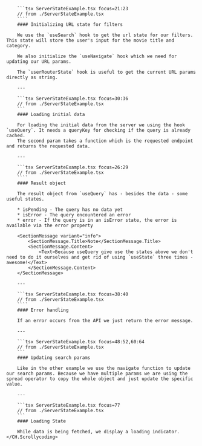 
<Block>
    <CH.Scrollycoding>

        ```tsx ServerStateExample.tsx focus=21:23
        // from ./ServerStateExample.tsx
        ````
        #### Initializing URL state for filters

        We use the `useSearch` hook to get the url state for our filters. This state will store the user's input for the movie title and category.

        We also initialize the `useNavigate` hook which we need for updating our URL params.

        The `userRouterState` hook is useful to get the current URL params directly as string.

        ---

        ```tsx ServerStateExample.tsx focus=30:36
        // from ./ServerStateExample.tsx
        ```
        #### Loading initial data

        For loading the initial data from the server we using the hook `useQuery`. It needs a queryKey for checking if the query is already cached.
        The second param takes a function which is the requested endpoint and returns the requested data.

        ---

        ```tsx ServerStateExample.tsx focus=26:29
        // from ./ServerStateExample.tsx
        ````
        #### Result object

        The result object from `useQuery` has - besides the data - some useful states.

        * isPending - The query has no data yet
        * isError - The query encountered an error
        * error - If the query is in an isError state, the error is available via the error property

        <SectionMessage variant="info">
            <SectionMessage.Title>Note</SectionMessage.Title>
            <SectionMessage.Content>
                <Text>Because useQuery give use the states above we don't need to do it ourselves and get rid of using `useState` three times - awesome!</Text>
            </SectionMessage.Content>
        </SectionMessage>

        ---

        ```tsx ServerStateExample.tsx focus=38:40
        // from ./ServerStateExample.tsx
        ````
        #### Error handling

        If an error occurs from the API we just return the error message.

        ---

        ```tsx ServerStateExample.tsx focus=48:52,60:64
        // from ./ServerStateExample.tsx
        ```
        #### Updating search params

        Like in the other example we use the navigate function to update our search params. Because we have multiple params we are using the spread operator to copy the whole object and just update the specific value.

        ---

        ```tsx ServerStateExample.tsx focus=77
        // from ./ServerStateExample.tsx
        ```
        #### Loading State

        While data is being fetched, we display a loading indicator.
    </CH.Scrollycoding>

</Block>

